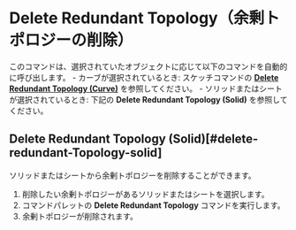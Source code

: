 
# Delete Redundant Topology（余剰トポロジーの削除）

<Reference shortcut="" command="Delete Redundant Topology" button="" />


このコマンドは、選択されていたオブジェクトに応じて以下のコマンドを自動的に呼び出します。
    - カーブが選択されているとき: スケッチコマンドの [**Delete Redundant Topology (Curve)**](/sketch/delete-redundant-topology) を参照してください。
    - ソリッドまたはシートが選択されているとき: 下記の **Delete Redundant Topology (Solid)** を参照してください。

## Delete Redundant Topology (Solid)[#delete-redundant-Topology-solid]

ソリッドまたはシートから余剰トポロジーを削除することができます。

1. 削除したい余剰トポロジーがあるソリッドまたはシートを選択します。
2. コマンドパレットの **Delete Redundant Topology** コマンドを実行します。
3. 余剰トポロジーが削除されます。

<VideoPlayer fileName="delete-redundant-topology-solid"/>